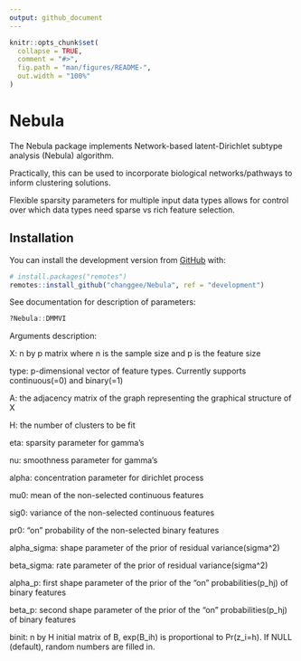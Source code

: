 ```yaml
---
output: github_document
---
```


<!-- README.md is generated from README.Rmd. Please edit that file -->

```r
knitr::opts_chunk$set(
  collapse = TRUE,
  comment = "#>",
  fig.path = "man/figures/README-",
  out.width = "100%"
)
```
# Nebula 

<!-- badges: start -->
<!-- badges: end -->

The Nebula package implements Network-based latent-Dirichlet subtype analysis (Nebula) algorithm. 

Practically, this can be used to incorporate biological networks/pathways to inform clustering solutions.

Flexible sparsity parameters for multiple input data types allows for control over which data types need sparse vs rich feature selection.


## Installation

You can install the development version from [GitHub](https://github.com/) with:

``` r
# install.packages("remotes")
remotes::install_github("changgee/Nebula", ref = "development")
```

See documentation for description of parameters:

``` r
?Nebula::DMMVI
```
Arguments description:

X: n by p matrix where n is the sample size and p is the feature size

type: p-dimensional vector of feature types. Currently supports continuous(=0) and binary(=1)

A: the adjacency matrix of the graph representing the graphical structure of X

H: the number of clusters to be fit

eta: sparsity parameter for gamma's

nu: smoothness parameter for gamma's

alpha: concentration parameter for dirichlet process

mu0: mean of the non-selected continuous features

sig0: variance of the non-selected continuous features

pr0: "on" probability of the non-selected binary features

alpha_sigma: shape parameter of the prior of residual variance(sigma^2)

beta_sigma: rate parameter of the prior of residual variance(sigma^2)

alpha_p: first shape parameter of the prior of the "on" probabilities(p_hj) of binary features

beta_p: second shape parameter of the prior of the "on" probabilities(p_hj) of binary features

binit: n by H initial matrix of B, exp(B_ih) is proportional to Pr(z_i=h). If NULL (default), random numbers are filled in.
